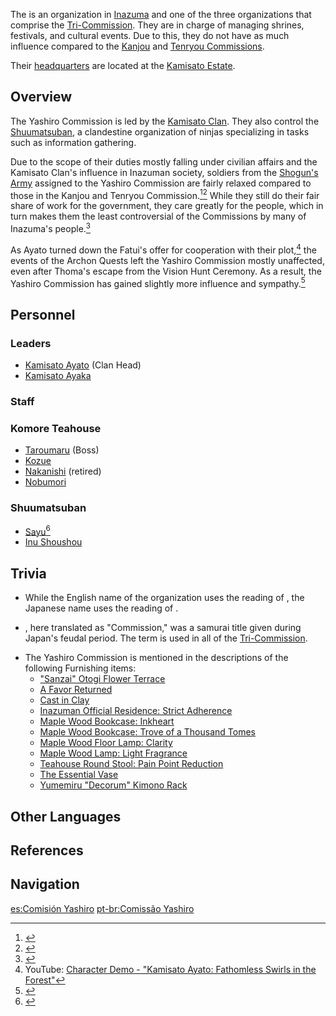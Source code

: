 {{Faction Infobox
|image        = Yashiro Commission.png
|region       = [[Inazuma]]
|leading faction(s) = [[Kamisato Clan]]
|leader       = *[[Kamisato Ayato]] (commissioner)
*[[Kamisato Clan]] (leading faction)
|affiliation  = [[Inazuma Shogunate]]<br />[[Tri-Commission]]
}}

The {{Lang|'''Yashiro Commission'''|ja=社奉行|ja_rm=Sha-bugyou}} is an organization in [[Inazuma]] and one of the three organizations that comprise the [[Tri-Commission]]. They are in charge of managing shrines, festivals, and cultural events. Due to this, they do not have as much influence compared to the [[Kanjou Commission|Kanjou]] and [[Tenryou Commission]]s.

Their [[Yashiro Commission Headquarters|headquarters]] are located at the [[Kamisato Estate]].

==Overview==
The Yashiro Commission is led by the [[Kamisato Clan]]. They also control the [[Shuumatsuban]], a clandestine organization of ninjas specializing in tasks such as information gathering.

Due to the scope of their duties mostly falling under civilian affairs and the Kamisato Clan's influence in Inazuman society, soldiers from the [[Shogun's Army]] assigned to the Yashiro Commission are fairly relaxed compared to those in the Kanjou and Tenryou Commission.<ref>{{Ref/NPC|Hirano}}</ref><ref>{{Ref/NPC|Hirotatsu}}</ref> While they still do their fair share of work for the government, they care greatly for the people, which in turn makes them the least controversial of the Commissions by many of Inazuma's people.<ref>{{Ref/NPC|Toda}}</ref>

As Ayato turned down the Fatui's offer for cooperation with their plot,<ref>YouTube: [https://youtu.be/KxMs7IsSTgs Character Demo - "Kamisato Ayato: Fathomless Swirls in the Forest"]</ref> the events of the Archon Quests left the Yashiro Commission mostly unaffected, even after Thoma's escape from the Vision Hunt Ceremony. As a result, the Yashiro Commission has gained slightly more influence and sympathy.<ref>{{Ref/NPC|Nagaoka Hidemitsu|c=after completing Omnipresence Over Mortals}}</ref>

==Personnel==
===Leaders===
* [[Kamisato Ayato]] (Clan Head)
* [[Kamisato Ayaka]]

===Staff===
{{column|2|
* [[Furusawa]]
* [[Hirano]]
* [[Hirohiko|Hirojiko]]
* [[Hirotatsu]]
* [[Kazumasa]]
* [[Madarame Hyakubei]]
* [[Ogawa]]
* [[Takami]]
* [[Thoma]]
}}

===Komore Teahouse===
{{Main|Komore Teahouse}}
*[[Taroumaru]] (Boss)
*[[Kozue]]
*[[Nakanishi]] (retired)
*[[Nobumori]]

===Shuumatsuban===
{{Main|Shuumatsuban}}
*[[Sayu]]<ref>{{Ref/NPC|Kano Nana}}</ref>
*[[Inu Shoushou]]

==Trivia==
*While the English name of the organization uses the ''{{w|kun'yomi}}'' reading of {{Lang|mini=1|ja=社|ja_rm=yashiro}}, the Japanese name uses the ''{{w|on'yomi}}'' reading of {{Lang|mini=1|ja=社|ja_rm=sha}}.
*{{Lang|''{{w|Bugyō|Bugyou}}''|ja=奉行}}, here translated as "Commission," was a samurai title given during Japan's feudal period. The term is used in all of the [[Tri-Commission]].
*The Yashiro Commission is mentioned in the descriptions of the following Furnishing items:
**[["Sanzai" Otogi Flower Terrace]]
**[[A Favor Returned]]
**[[Cast in Clay]]
**[[Inazuman Official Residence: Strict Adherence]]
**[[Maple Wood Bookcase: Inkheart]]
**[[Maple Wood Bookcase: Trove of a Thousand Tomes]]
**[[Maple Wood Floor Lamp: Clarity]]
**[[Maple Wood Lamp: Light Fragrance]]
**[[Teahouse Round Stool: Pain Point Reduction]]
**[[The Essential Vase]]
**[[Yumemiru "Decorum" Kimono Rack]]

==Other Languages==
{{Other Languages
|en      = Yashiro Commission
|zhs     = 社奉行
|zhs_rm  = Shè-fèngxíng
|zht     = 社奉行
|zht_rm  = Shè-fèngxíng
|zh_tl   = Bugyou of Shrines{{Sino|zh|ja}}
|ja      = {{Rubi|社|しゃ|奉|ぶ|行|ぎょう}}
|ja_rm   = Sha-bugyou<ref>{{Ref/Quest|Confessions of an Outlander|note=Japanese Voice-Over}}</ref>
|ja_tl   = {{w|Bugyō|Bugyou}} of Shrines
|ko      = 야시로 {{tt|봉행|奉行}}
|ko_rm   = Yasiro Bonghaeng
|ko_tl   = Yashiro Bugyou
|es      = Comisión Yashiro
|es_tl   = Yashiro Commission
|fr      = Commission culturelle
|fr_tl   = Cultural Commission
|ru      = Комиссии Ясиро
|ru_tl   = Yashiro Commission
|th      = สำนัก Yashiro
|th_rm   = Samnak Yashiro
|th_tl   = Yashiro Office
|vi      = {{tt|Hiệp Hội|協會}} Yashiro
|vi_tl   = Yashiro Association
|de      = Yashiro-Verwaltung
|de_tl   = Yashiro Administration
|id      = Yashiro Commission
|pt      = Comissão Yashiro
|pt_tl   = Yashiro Commission
}}

==References==
{{Reflist|2}}

==Navigation==
{{Faction Navbox}}

[[es:Comisión Yashiro]]
[[pt-br:Comissão Yashiro]]